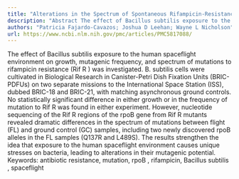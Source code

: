```yaml
---
title: "Alterations in the Spectrum of Spontaneous Rifampicin-Resistance Mutations in theBacillus subtilis rpoBGene after Cultivation in the Human Spaceflight Environment"
description: "Abstract The effect of Bacillus subtilis exposure to the human spaceflight environment on growth, mutagenic frequency, and spectrum of mutations to rifampicin resistance (Rif R ) was investigated. B. ..."
authors: "Patricia Fajardo-Cavazos; Joshua D Leehan; Wayne L Nicholson"
url: https://www.ncbi.nlm.nih.gov/pmc/articles/PMC5817088/
---
```


The effect of Bacillus subtilis exposure to the human spaceflight environment on growth, mutagenic frequency, and spectrum of mutations to rifampicin resistance (Rif R ) was investigated. B. subtilis cells were cultivated in Biological Research in Canister-Petri Dish Fixation Units (BRIC-PDFUs) on two separate missions to the International Space Station (ISS), dubbed BRIC-18 and BRIC-21, with matching asynchronous ground controls. No statistically significant difference in either growth or in the frequency of mutation to Rif R was found in either experiment. However, nucleotide sequencing of the Rif R regions of the rpoB gene from Rif R mutants revealed dramatic differences in the spectrum of mutations between flight (FL) and ground control (GC) samples, including two newly discovered rpoB alleles in the FL samples (Q137R and L489S). The results strengthen the idea that exposure to the human spaceflight environment causes unique stresses on bacteria, leading to alterations in their mutagenic potential. Keywords: antibiotic resistance, mutation, rpoB , rifampicin, Bacillus subtilis , spaceflight
